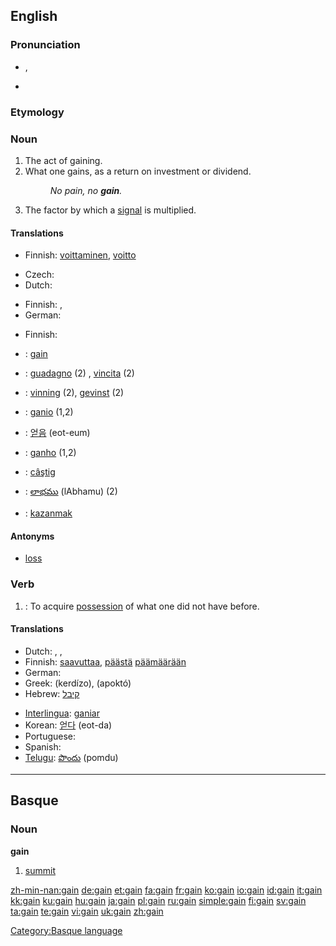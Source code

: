 ==English==

===Pronunciation===
* {{IPA|/geɪn/}}, {{SAMPA|/geIn/}}
* {{audio|en-us-gain.ogg|Audio (US)}}
*: {{rhymes|eɪn}}

===Etymology===
{{etystub|1=Is it from French {{term|gagner}}?}}

===Noun===
{{en-noun}}

# The act of gaining.
# What one gains, as a return on investment or dividend.
#: ''No pain, no '''gain'''.''
# {{electronics}} The factor by which a [[signal]] is multiplied.

====Translations====
{{trans-top|act of gaining}}
* Finnish: [[voittaminen]], [[voitto]]
{{trans-mid}}
{{trans-bottom}}

{{trans-top|what one gains (profit)}}
* Czech: {{t-|cs|zisk|m}}
* Dutch: {{t+|nl|winst|f}}
{{trans-mid}}
* Finnish: {{t+|fi|voitto}}, {{t+|fi|hyöty}}
* German: {{t+|de|Gewinn|m}}
{{trans-bottom}}

{{trans-top|factor by which signal is multiplied}}
* Finnish: {{t-|fi|vahvistus}}
{{trans-mid}}
{{trans-bottom}}

{{checktrans-top}}
<!--added {{ttbc}}s here.-->
* {{ttbc|French}}: [[gain]] {{m}}
* {{ttbc|Italian}}: [[guadagno]] (2) {{m}}, [[vincita]] {{f}} (2)
* {{ttbc|Norwegian}}: [[vinning]] {{m}} (2), [[gevinst]] {{m}} (2)
* {{ttbc|Interlingua}}: [[ganio]] (1,2)
* {{ttbc|Korean}}: [[얻음]] (eot-eum)
* {{ttbc|Portuguese}}: [[ganho]] {{m}} (1,2)
* {{ttbc|Romanian}}: [[câştig]] {{n}}
* {{ttbc|Telugu}}: [[లాభము]] (lAbhamu) (2)
* {{ttbc|Turkish}}: [[kazanmak]]
{{checktrans-bottom}}

====Antonyms====
* [[loss]]

===Verb===
{{en-verb}}

# {{transitive}}: To acquire [[possession]] of what one did not have before.

====Translations====
{{trans-top| acquire }}
* Dutch: {{t+|nl|verkrijgen}}, {{t+|nl|winnen}}, {{t+|nl|bekomen}}
* Finnish: [[saavuttaa]], [[päästä]] [[päämäärä]]än
* German: {{t+|de|gewinnen}}
* Greek: {{t+|el|κερδίζω|sc=Grek}} (kerdízo), {{t|el|αποκτώ|sc=Grek}} (apoktó)
* Hebrew: [[קיבל]]
{{trans-mid}}
* [[Interlingua]]: [[ganiar]]
* Korean: [[얻다]] (eot-da)
* Portuguese: {{t+|pt|ganhar}}
* Spanish: {{t+|es|ganar}}
* [[Telugu]]: [[పొందు]] (pomdu)
{{trans-bottom}}

----

==Basque==

===Noun===
'''gain'''

# [[summit]]

[[Category:Basque language]]

[[zh-min-nan:gain]]
[[de:gain]]
[[et:gain]]
[[fa:gain]]
[[fr:gain]]
[[ko:gain]]
[[io:gain]]
[[id:gain]]
[[it:gain]]
[[kk:gain]]
[[ku:gain]]
[[hu:gain]]
[[ja:gain]]
[[pl:gain]]
[[ru:gain]]
[[simple:gain]]
[[fi:gain]]
[[sv:gain]]
[[ta:gain]]
[[te:gain]]
[[vi:gain]]
[[uk:gain]]
[[zh:gain]]